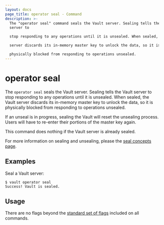 ```yaml
---
layout: docs
page_title: operator seal - Command
description: >-
  The "operator seal" command seals the Vault server. Sealing tells the Vault
  server to

  stop responding to any operations until it is unsealed. When sealed, the Vault

  server discards its in-memory master key to unlock the data, so it is

  physically blocked from responding to operations unsealed.
---
```


# operator seal

The `operator seal` seals the Vault server. Sealing tells the Vault server to
stop responding to any operations until it is unsealed. When sealed, the Vault
server discards its in-memory master key to unlock the data, so it is physically
blocked from responding to operations unsealed.

If an unseal is in progress, sealing the Vault will reset the unsealing process.
Users will have to re-enter their portions of the master key again.

This command does nothing if the Vault server is already sealed.

For more information on sealing and unsealing, please the [seal concepts
page](/docs/concepts/seal).

## Examples

Seal a Vault server:

```shell-session
$ vault operator seal
Success! Vault is sealed.
```

## Usage

There are no flags beyond the [standard set of flags](/docs/commands)
included on all commands.
